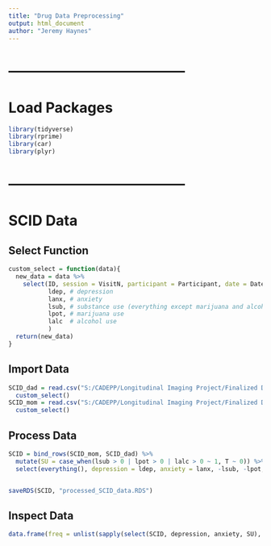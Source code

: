 ```yaml
---
title: "Drug Data Preprocessing"
output: html_document
author: "Jeremy Haynes"
---
```




# --------------------------------------
# Load Packages
```r
library(tidyverse)
library(rprime)
library(car)
library(plyr)
```



# --------------------------------------
# SCID Data
## Select Function
```r
custom_select = function(data){
  new_data = data %>% 
    select(ID, session = VisitN, participant = Participant, date = Date,
           ldep, # depression
           lanx, # anxiety
           lsub, # substance use (everything except marijuana and alcohol)
           lpot, # marijuana use
           lalc  # alcohol use
           )
  return(new_data)
}
```



## Import Data
```r
SCID_dad = read.csv("S:/CADEPP/Longitudinal Imaging Project/Finalized Datasets Spring 2022/Finalized Scored Data/T1/Interviews/SCID/Dad/5.23.2022_DadSCIDT1_diagnosesandsymptoms.csv") %>% 
  custom_select()
SCID_mom = read.csv("S:/CADEPP/Longitudinal Imaging Project/Finalized Datasets Spring 2022/Finalized Scored Data/T1/Interviews/SCID/Mom/5.23.2022_MomSCIDT1_diagnosesandsymptoms.csv") %>% 
  custom_select()
```



## Process Data
```r
SCID = bind_rows(SCID_mom, SCID_dad) %>% 
  mutate(SU = case_when(lsub > 0 | lpot > 0 | lalc > 0 ~ 1, T ~ 0)) %>% 
  select(everything(), depression = ldep, anxiety = lanx, -lsub, -lpot, -lalc)


saveRDS(SCID, "processed_SCID_data.RDS")
```



## Inspect Data
```r
data.frame(freq = unlist(sapply(select(SCID, depression, anxiety, SU), table)))
```










